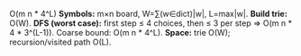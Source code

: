 O(m n * 4^L)
    **Symbols:** m×n board, W=∑(w∈dict)|w|, L=max|w|.
    **Build trie:** O(W).
    **DFS (worst case):** first step ≤ 4 choices, then ≤ 3 per step ⇒ O(m n * 4 * 3^(L-1)). Coarse bound: O(m n * 4^L).
    **Space:** trie O(W); recursion/visited path O(L).
